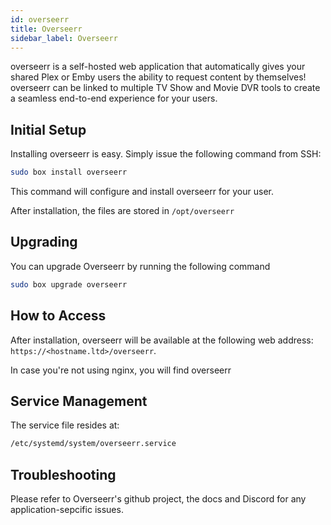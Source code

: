 ```yaml
---
id: overseerr
title: Overseerr
sidebar_label: Overseerr
---
```


overseerr is a self-hosted web application that automatically gives your shared Plex or Emby users the ability to request content by themselves! overseerr can be linked to multiple TV Show and Movie DVR tools to create a seamless end-to-end experience for your users. 

## Initial Setup

Installing overseerr is easy. Simply issue the following command from SSH:

```bash main
sudo box install overseerr
```

This command will configure and install overseerr for your user.

After installation, the files are stored in `/opt/overseerr`

## Upgrading

You can upgrade Overseerr by running the following command

```bash
sudo box upgrade overseerr
```

## How to Access

After installation, overseerr will be available at the following web address: `https://<hostname.ltd>/overseerr`.

In case you're not using nginx, you will find overseerr

## Service Management

The service file resides at:

```bash
/etc/systemd/system/overseerr.service
```


<SystemdTabs service="overseerr"/>

## Troubleshooting


<Troubleshooting />

Please refer to Overseerr's github project, the docs and Discord for any application-sepcific issues.